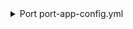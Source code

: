 <details>

<summary> Port port-app-config.yml </summary>

```yaml showLineNumbers
resources:
  - kind: folder
    selector:
      query: "true" # JQ boolean query. If evaluated to false - skip syncing the object.
      folders: # Specify the repositories and folders to include under this relative path.
        - path: apps/* # Relative path to the folders within the repositories.
          repos: # List of repositories to include folders from.
            - name: backend-service
              branch: main
            - name: frontend-service # if you don't specify a branch, we'll use the repository's default branch
    port:
      entity:
        mappings:
          identifier: .folder.path | split("/") | last
          title: .folder.path | split("/") | last
          blueprint: '"githubRepository"'
          properties:
            url: .__repository.html_url + "/tree/" + .__repository.default_branch  + "/" + .folder.path
            readme: file://README.md
```

</details>
